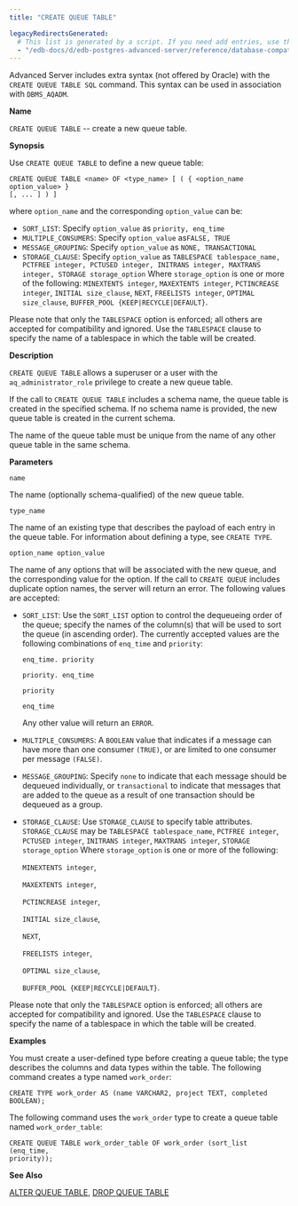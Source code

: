 ```yaml
---
title: "CREATE QUEUE TABLE"

legacyRedirectsGenerated:
  # This list is generated by a script. If you need add entries, use the `legacyRedirects` key.
  - "/edb-docs/d/edb-postgres-advanced-server/reference/database-compatibility-for-oracle-developers-sql-guide/13/create_queue_table.html"
---
```


<div id="create_queue_table" class="registered_link"></div>

Advanced Server includes extra syntax (not offered by Oracle) with the `CREATE QUEUE TABLE SQL` command. This syntax can be used in association with `DBMS_AQADM`.

**Name**

`CREATE QUEUE TABLE` -- create a new queue table.

**Synopsis**

Use `CREATE QUEUE TABLE` to define a new queue table:

```text
CREATE QUEUE TABLE <name> OF <type_name> [ ( { <option_name option_value> }
[, ... ] ) ]
```

where `option_name` and the corresponding `option_value` can be:

-   `SORT_LIST`: Specify `option_value` as `priority, enq_time` 
-   `MULTIPLE_CONSUMERS`: Specify `option_value` as`FALSE, TRUE`
-   `MESSAGE_GROUPING`: Specify `option_value` as `NONE, TRANSACTIONAL` 
-   `STORAGE_CLAUSE`: Specify `option_value` as `TABLESPACE tablespace_name, PCTFREE integer, PCTUSED integer, INITRANS integer, MAXTRANS integer, STORAGE storage_option` Where `storage_option` is one or more of the following: `MINEXTENTS integer`, `MAXEXTENTS integer`, `PCTINCREASE integer`, `INITIAL size_clause`, `NEXT`, `FREELISTS integer`, `OPTIMAL size_clause`, `BUFFER_POOL {KEEP|RECYCLE|DEFAULT}`. 

Please note that only the `TABLESPACE` option is enforced; all others are accepted for compatibility and ignored. Use the `TABLESPACE` clause to specify the name of a tablespace in which the table will be created.                                                                                                                                                                                                                                                                                                                                                                                                                                                                                                                                                                                         

**Description**

`CREATE QUEUE TABLE` allows a superuser or a user with the `aq_administrator_role` privilege to create a new queue table.

If the call to `CREATE QUEUE TABLE` includes a schema name, the queue table is created in the specified schema. If no schema name is provided, the new queue table is created in the current schema.

The name of the queue table must be unique from the name of any other queue table in the same schema.

**Parameters**

`name`

 The name (optionally schema-qualified) of the new queue table.

`type_name`

 The name of an existing type that describes the payload of each entry in the queue table. For information about defining a type, see `CREATE TYPE`.

`option_name option_value`

 The name of any options that will be associated with the new queue, and the corresponding value for the option. If the call to `CREATE QUEUE` includes duplicate option names, the server will return an error. The following values are accepted:

-   `SORT_LIST`: Use the `SORT_LIST` option to control the dequeueing order of the queue; specify the names of the column(s) that will be used to sort the queue (in ascending order). The currently accepted values are the following combinations of `enq_time` and `priority`:

    `enq_time. priority`

    `priority. enq_time`

    `priority`

    `enq_time`

    Any other value will return an `ERROR`.

-   `MULTIPLE_CONSUMERS`: A `BOOLEAN` value that indicates if a message can have more than one consumer `(TRUE)`, or are limited to one consumer per message `(FALSE)`.

-   `MESSAGE_GROUPING`: Specify `none` to indicate that each message should be dequeued individually, or `transactional` to indicate that messages that are added to the queue as a result of one transaction should be dequeued as a group.

-   `STORAGE_CLAUSE`: Use `STORAGE_CLAUSE` to specify table attributes. `STORAGE_CLAUSE` may be `TABLESPACE tablespace_name`, `PCTFREE integer`, `PCTUSED integer`, `INITRANS integer`, `MAXTRANS integer`, `STORAGE storage_option` Where `storage_option` is one or more of the following:

    `MINEXTENTS integer`, 

    `MAXEXTENTS integer`,

    `PCTINCREASE integer`, 

    `INITIAL size_clause`,

    `NEXT`, 

    `FREELISTS integer`, 

    `OPTIMAL size_clause`,

    `BUFFER_POOL {KEEP|RECYCLE|DEFAULT}`.

Please note that only the `TABLESPACE` option is enforced; all others are accepted for compatibility and ignored. Use the `TABLESPACE` clause to specify the name of a tablespace in which the table will be created.

**Examples**

You must create a user-defined type before creating a queue table; the type describes the columns and data types within the table. The following command creates a type named `work_order`:

```text
CREATE TYPE work_order AS (name VARCHAR2, project TEXT, completed BOOLEAN);
```

The following command uses the `work_order` type to create a queue table named `work_order_table`:

```text
CREATE QUEUE TABLE work_order_table OF work_order (sort_list (enq_time,
priority));
```

**See Also**

[ALTER QUEUE TABLE](07_alter_queue_table/#alter_queue_table), [DROP QUEUE TABLE](53_drop_queue_table/#drop_queue_table)
